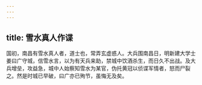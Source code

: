 ```yaml
---
---
---
```

title: 雪水真人作谍
---



国初，南昌有雪水真人者，道士也，常弄玄虚惑人。大兵围南昌日，明新建大学士姜曰广守城，信雪水言，以为有天兵来助，禁城中饮酒杀生，而日久不出战。及大兵增垒，攻益急，城中人始察知雪水为某官，伪托黄冠以侦谍军情者，怒而尸裂之。然是时城已早破，曰广亦已殉节，虽悔无及矣。